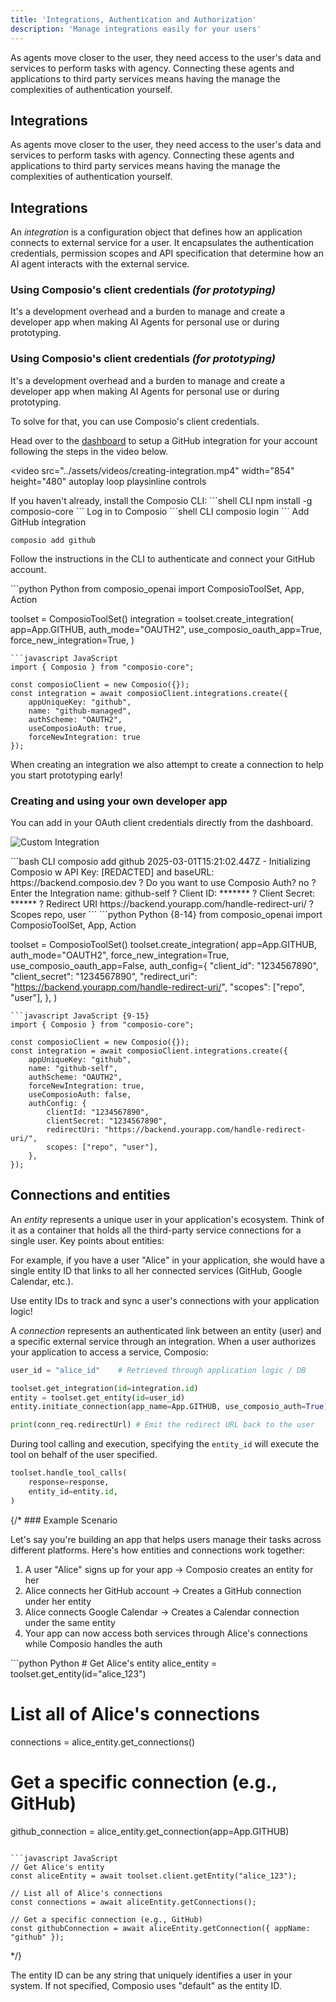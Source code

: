 ```yaml
---
title: 'Integrations, Authentication and Authorization'
description: 'Manage integrations easily for your users'
---
```


As agents move closer to the user, they need access to the user's data and services to perform tasks with agency. Connecting these agents and applications to third party services means having the manage the complexities of authentication yourself.

## Integrations

As agents move closer to the user, they need access to the user's data and services to perform tasks with agency. Connecting these agents and applications to third party services means having the manage the complexities of authentication yourself.

## Integrations

An *integration* is a configuration object that defines how an application connects to external service for a user. It encapsulates the authentication credentials, permission scopes and API specification that determine how an AI agent interacts with the external service.


### Using Composio's client credentials *(for prototyping)*

It's a development overhead and a burden to manage and create a developer app when making AI Agents for personal use or during prototyping.


### Using Composio's client credentials *(for prototyping)*

It's a development overhead and a burden to manage and create a developer app when making AI Agents for personal use or during prototyping.

To solve for that, you can use Composio's client credentials.

<Tabs>
<Tab title="Dashboard">

Head over to the [dashboard](https://app.composio.dev/apps) to setup a GitHub
integration for your account following the steps in the video below.

<video
    src="../assets/videos/creating-integration.mp4"
    width="854"
    height="480"
    autoplay
    loop
    playsinline
    controls
>
</video>

</Tab>

<Tab title="CLI">
<Steps>
<Step title="Install Composio CLI">
If you haven't already, install the Composio CLI:
```shell CLI
npm install -g composio-core
```
</Step>
<Step title="Authenticate and Connect">
Log in to Composio
```shell CLI
composio login
```
Add GitHub integration

```shell CLI
composio add github
```

Follow the instructions in the CLI to authenticate and connect your GitHub
account.

</Step>
</Steps>
</Tab>

<Tab title="Code">
<CodeGroup>
```python Python
from composio_openai import ComposioToolSet, App, Action

toolset = ComposioToolSet()
integration = toolset.create_integration(
    app=App.GITHUB,
    auth_mode="OAUTH2",
    use_composio_oauth_app=True,
    force_new_integration=True,
)
```
```javascript JavaScript
import { Composio } from "composio-core";

const composioClient = new Composio({});
const integration = await composioClient.integrations.create({
    appUniqueKey: "github",
    name: "github-managed",
    authScheme: "OAUTH2",
    useComposioAuth: true,
    forceNewIntegration: true
});

```
</CodeGroup>
</Tab>
</Tabs>


<Note>When creating an integration we also attempt to create a connection to help you start prototyping early!</Note>



### Creating and using your own developer app
<Tabs>
<Tab title="Dashboard">
You can add in your OAuth client credentials directly from the dashboard.


![Custom Integration](../assets/images/custom-integration.png "Optional title")
</Tab>

<Tab title="CLI">
```bash CLI
composio add github
2025-03-01T15:21:02.447Z - Initializing Composio w API Key: [REDACTED] and baseURL: https://backend.composio.dev
? Do you want to use Composio Auth? no
? Enter the Integration name: github-self
? Client ID: *******
? Client Secret: ******
? Redirect URI https://backend.yourapp.com/handle-redirect-uri/
? Scopes repo, user
```
</Tab>

<Tab title="Code">
<CodeGroup>
```python Python {8-14}
from composio_openai import ComposioToolSet, App, Action

toolset = ComposioToolSet()
toolset.create_integration(
    app=App.GITHUB,
    auth_mode="OAUTH2",
    force_new_integration=True,
    use_composio_oauth_app=False,
    auth_config={
        "client_id": "1234567890",
        "client_secret": "1234567890",
        "redirect_uri": "https://backend.yourapp.com/handle-redirect-uri/",
        "scopes": ["repo", "user"],
    },
)
```
```javascript JavaScript {9-15}
import { Composio } from "composio-core";

const composioClient = new Composio({});
const integration = await composioClient.integrations.create({
    appUniqueKey: "github",
    name: "github-self",
    authScheme: "OAUTH2",
    forceNewIntegration: true,
    useComposioAuth: false,
    authConfig: {
        clientId: "1234567890",
        clientSecret: "1234567890",
        redirectUri: "https://backend.yourapp.com/handle-redirect-uri/",
        scopes: ["repo", "user"],
    },
});
```
</CodeGroup>
</Tab>
</Tabs>


## Connections and entities
An *entity* represents a unique user in your application's ecosystem. Think of it as a container that holds all the third-party service connections for a single user. Key points about entities:

For example, if you have a user "Alice" in your application, she would have a single entity ID that links to all her connected services (GitHub, Google Calendar, etc.).

<Tip>Use entity IDs to track and sync a user's connections with your application logic!</Tip>

A *connection* represents an authenticated link between an entity (user) and a specific external service through an integration. When a user authorizes your application to access a service, Composio:


```python Creating a connection for a user {3-5} 
user_id = "alice_id"    # Retrieved through application logic / DB

toolset.get_integration(id=integration.id)
entity = toolset.get_entity(id=user_id)
entity.initiate_connection(app_name=App.GITHUB, use_composio_auth=True)

print(conn_req.redirectUrl) # Emit the redirect URL back to the user
```

During tool calling and execution, specifying the `entity_id` will execute the tool on behalf of the user specified.
```python Executing tool calls on behalf of the user
toolset.handle_tool_calls(
    response=response,
    entity_id=entity.id,
)
```



{/* ### Example Scenario

Let's say you're building an app that helps users manage their tasks across different platforms. Here's how entities and connections work together:

1. A user "Alice" signs up for your app → Composio creates an entity for her
2. Alice connects her GitHub account → Creates a GitHub connection under her entity
3. Alice connects Google Calendar → Creates a Calendar connection under the same entity
4. Your app can now access both services through Alice's connections while Composio handles the auth

<CodeGroup>
```python Python
# Get Alice's entity
alice_entity = toolset.get_entity(id="alice_123")

# List all of Alice's connections
connections = alice_entity.get_connections()

# Get a specific connection (e.g., GitHub)
github_connection = alice_entity.get_connection(app=App.GITHUB)
```

```javascript JavaScript
// Get Alice's entity
const aliceEntity = await toolset.client.getEntity("alice_123");

// List all of Alice's connections
const connections = await aliceEntity.getConnections();

// Get a specific connection (e.g., GitHub)
const githubConnection = await aliceEntity.getConnection({ appName: "github" });
```
</CodeGroup> */}

<Note>
The entity ID can be any string that uniquely identifies a user in your system. If not specified, Composio uses "default" as the entity ID.
</Note>

